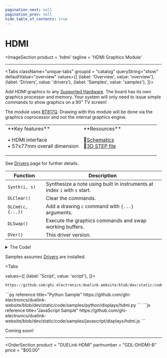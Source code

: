 ```yaml
---
pagination_next: null
pagination_prev: null
hide_table_of_contents: true
---
```



# HDMI

<ImageSection
    product = 'hdmi'
    tagline = 'HDMI Graphics Module'
></ImageSection>

---

<Tabs className="unique-tabs" groupid = "catalog" queryString="show" defaultValue="overview"
  values={[
    {label: 'Overview', value: 'overview'},
    {label: 'Drivers', value: 'drivers'},
    {label: 'Samples', value: 'samples'},
  ]}>

<TabItem value="overview">

Add HDMI graphics to any [Supported Hardware](../../hw/intro). The board has its own graphics processor and memory. Your system will only need to issue simple commands to show graphics on a 90" TV screen!

The module uses [BT817Q](https://brtchip.com/product/bt817q/). Drawing with this module will be done via the graphics coprocessor and not the internal graphics engine.


<table><td width='50%'>
**Key features**

• HDMI interface<br/>
• 57x77mm overall dimension<br/>

</td><td width='50%'>
**Resources**

📄[Schematics](pathname:///sch/gdl-dhdmi-b.pdf)<br/>
🔩[3D STEP file](pathname:///3d/gdl-dhdmi-b.step)<br/>

</td></table>

</TabItem>

<TabItem value="drivers">

See [Drivers](../../engine/drivers) page for further details.

Function | Description
---| ---
`Synth(i, s)` | Synthesize a note using built in instruments at index `i` with `s` start.
`DLClear()` | Clear the commands.
`DLCmd(c, {...})` | Add a drawing `c` command with `{...}` arguments.
`DLSwap()` | Execute the graphics commands and swap working buffers.
`DVer()` | This driver version.

<details>
  <summary>The Code!</summary>



```py reference title="HDMI Driver"
https://github.com/ghi-electronics/duelink-website/blob/dev/static/code/drivers/displays/hdmi.txt
```

</details>
</TabItem>

<TabItem value="samples">

Samples assumes [Drivers](../../engine/drivers) are installed.

<Tabs

  values={[
    {label: 'Script', value: 'script'},
]}>

<TabItem value="script">

```py reference title="Script Sample"
https://github.com/ghi-electronics/duelink-website/blob/dev/static/code/samples/script/displays/hdmi.txt
```
</TabItem>

<TabItem value="py">
```py reference title="Python Sample"
https://github.com/ghi-electronics/duelink-website/blob/dev/static/code/samples/python/displays/hdmi.py
```
</TabItem>

<TabItem value="js">
```js reference title="JavaScript Sample"
https://github.com/ghi-electronics/duelink-website/blob/dev/static/code/samples/javascript/displays/hdmi.js
```

</TabItem>

</Tabs>

</TabItem>

<TabItem value="projects">Coming soon!</TabItem>

</Tabs>

---
<OrderSection
    product = "DUELink HDMI"
    partnumber = "GDL-DHDMI-B"
    price = "$00.00"
></OrderSection>
